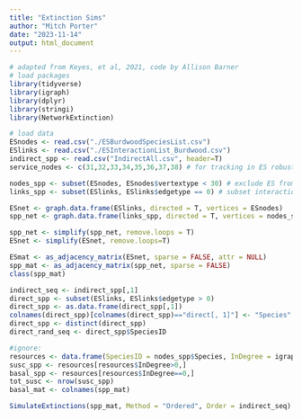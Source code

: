 ```yaml
---
title: "Extinction Sims"
author: "Mitch Porter"
date: "2023-11-14"
output: html_document
---
```


```r
# adapted from Keyes, et al, 2021, code by Allison Barner
# load packages
library(tidyverse)
library(igraph)
library(dplyr)
library(stringi)
library(NetworkExtinction)

# load data
ESnodes <- read.csv("./ESBurdwoodSpeciesList.csv")
ESlinks <- read.csv("./ESInteractionList_Burdwood.csv") 
indirect_spp <- read.csv("IndirectAll.csv", header=T)
service_nodes <- c(31,32,33,34,35,36,37,38) # for tracking in ES robustness calculation 

nodes_spp <- subset(ESnodes, ESnodes$vertextype < 30) # exclude ES from node list 
links_spp <- subset(ESlinks, ESlinks$edgetype == 0) # subset interactions to remove all ES links

ESnet <- graph.data.frame(ESlinks, directed = T, vertices = ESnodes)
spp_net <- graph.data.frame(links_spp, directed = T, vertices = nodes_spp)

spp_net <- simplify(spp_net, remove.loops = T)
ESnet <- simplify(ESnet, remove.loops=T)

ESmat <- as_adjacency_matrix(ESnet, sparse = FALSE, attr = NULL) 
spp_mat <- as_adjacency_matrix(spp_net, sparse = FALSE) 
class(spp_mat)

indirect_seq <- indirect_spp[,1]
direct_spp <- subset(ESlinks, ESlinks$edgetype > 0)
direct_spp <- as.data.frame(direct_spp[,1])
colnames(direct_spp)[colnames(direct_spp)=="direct[, 1]"] <- "Species" #reeval
direct_spp <- distinct(direct_spp)
direct_rand_seq <- direct_spp$SpeciesID

#ignore:
resources <- data.frame(SpeciesID = nodes_spp$Species, InDegree = igraph::degree(spp_net, mode="in"))
susc_spp <- resources[resources$InDegree>0,]
basal_spp <- resources[resources$InDegree==0,]
tot_susc <- nrow(susc_spp)
basal_mat <- colnames(spp_mat)

SimulateExtinctions(spp_mat, Method = "Ordered", Order = indirect_seq)

```